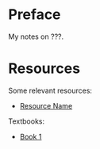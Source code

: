 # Preface {.unnumbered}

My notes on ???.

# Resources {.unnumbered}

Some relevant resources:

- [Resource Name](url)

Textbooks:

- [Book 1](url)